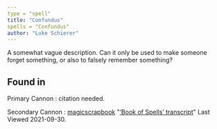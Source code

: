 ```yaml
---
type = "spell"
title: "Confundus"
spells = "Confundus"
author: "Luke Schierer"
---
```


A somewhat vague description. Can it only be used to make someone forget something, or also to falsely remember something?

## Found in

Primary Cannon
:   citation needed.

Secondary Cannon
:   [magicscrapbook](https://magicscrapbook.tumblr.com/)
    "[‘Book of Spells’ transcript](https://magicscrapbook.tumblr.com/post/162085200042/book-of-spells-transcript)"
    Last Viewed 2021-09-30.
